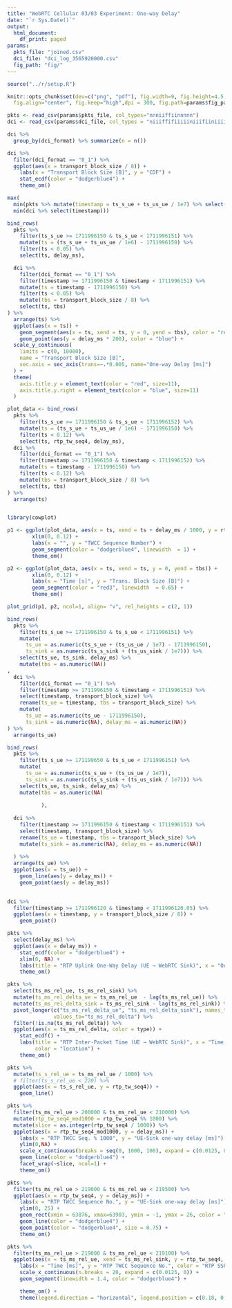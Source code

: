 ```yaml
---
title: "WebRTC Cellular 03/03 Experiment: One-way Delay"
date: "`r Sys.Date()`"
output:
  html_document:
    df_print: paged
params:
  pkts_file: "joined.csv"
  dci_file: "dci_log_3565920000.csv"
  fig_path: "fig/"
---
```


```R
source("../r/setup.R")

knitr::opts_chunk$set(dev=c("png", "pdf"), fig.width=9, fig.height=4.5,
  fig.align="center", fig.keep="high",dpi = 300, fig.path=params$fig_path)
```

```r
pkts <- read_csv(params$pkts_file, col_types="nnniiffiinnnnn")
dci <- read_csv(params$dci_file, col_types = "niiiffifiiiiiniiifiiniiiifi")
```

```r
dci %>%
  group_by(dci_format) %>% summarize(n = n())
```

```r
dci %>%
  filter(dci_format == "0_1") %>%
  ggplot(aes(x = transport_block_size / 8)) +
    labs(x = "Transport Block Size [B]", y = "CDF") +
    stat_ecdf(color = "dodgerblue4") +
    theme_om()
```

```r
max(
  min(pkts %>% mutate(timestamp = ts_s_ue + ts_us_ue / 1e7) %>% select(timestamp)),
  min(dci %>% select(timestamp)))

```

```r
bind_rows(
  pkts %>%
    filter(ts_s_ue >= 1711996150 & ts_s_ue < 1711996151) %>%
    mutate(ts = (ts_s_ue + ts_us_ue / 1e6) - 1711996150) %>%
    filter(ts < 0.05) %>%
    select(ts, delay_ms),

  dci %>%
    filter(dci_format == "0_1") %>%
    filter(timestamp >= 1711996150 & timestamp < 1711996151) %>%
    mutate(ts = timestamp - 1711996150) %>%
    filter(ts < 0.05) %>%
    mutate(tbs = transport_block_size / 8) %>%
    select(ts, tbs)
) %>%
  arrange(ts) %>%
  ggplot(aes(x = ts)) +
    geom_segment(aes(x = ts, xend = ts, y = 0, yend = tbs), color = "red") +
    geom_point(aes(y = delay_ms * 200), color = "blue") +
  scale_y_continuous(
    limits = c(0, 10000),
    name = "Transport Block Size [B]",
    sec.axis = sec_axis(trans=~.*0.005, name="One-way Delay [ms]")
  ) +
  theme(
    axis.title.y = element_text(color = "red", size=11),
    axis.title.y.right = element_text(color = "blue", size=11)
  )
```

```r
plot_data <- bind_rows(
  pkts %>%
    filter(ts_s_ue >= 1711996150 & ts_s_ue < 1711996152) %>%
    mutate(ts = (ts_s_ue + ts_us_ue / 1e6) - 1711996150) %>%
    filter(ts < 0.12) %>%
    select(ts, rtp_tw_seq4, delay_ms),
  dci %>%
    filter(dci_format == "0_1") %>%
    filter(timestamp >= 1711996150 & timestamp < 1711996152) %>%
    mutate(ts = timestamp - 1711996150) %>%
    filter(ts < 0.12) %>%
    mutate(tbs = transport_block_size / 8) %>%
    select(ts, tbs)
) %>%
  arrange(ts) 


library(cowplot)

p1 <- ggplot(plot_data, aes(x = ts, xend = ts + delay_ms / 1000, y = rtp_tw_seq4, yend = rtp_tw_seq4)) +
        xlim(0, 0.12) +
        labs(x = "", y = "TWCC Sequence Number") +
        geom_segment(color = "dodgerblue4", linewidth  = 1) +
        theme_om()

p2 <- ggplot(plot_data, aes(x = ts, xend = ts, y = 0, yend = tbs)) +
        xlim(0, 0.12) +
        labs(x = "Time [s]", y = "Trans. Block Size [B]") +
        geom_segment(color = "red3", linewidth  = 0.65) +
        theme_om()

plot_grid(p1, p2, ncol=1, align= "v", rel_heights = c(2, 1))
```




```r
bind_rows(
  pkts %>%            
    filter(ts_s_ue >= 1711996150 & ts_s_ue < 1711996151) %>%
    mutate(
      ts_ue = as.numeric(ts_s_ue + (ts_us_ue / 1e7) - 1711996150),
      ts_sink = as.numeric(ts_s_sink + (ts_us_sink / 1e7))) %>%
    select(ts_ue, ts_sink, delay_ms) %>%
    mutate(tbs = as.numeric(NA))
,
  dci %>%
    filter(dci_format == "0_1") %>%
    filter(timestamp >= 1711996150 & timestamp < 1711996151) %>%
    select(timestamp, transport_block_size) %>%
    rename(ts_ue = timestamp, tbs = transport_block_size) %>%
    mutate(
      ts_ue = as.numeric(ts_ue - 1711996150),
      ts_sink = as.numeric(NA), delay_ms = as.numeric(NA))
) %>%
  arrange(ts_ue)

```



```r
bind_rows(
  pkts %>%
    filter(ts_s_ue >= 171199650 & ts_s_ue < 1711996151) %>%
    mutate(
      ts_ue = as.numeric(ts_s_ue + (ts_us_ue / 1e7)),
      ts_sink = as.numeric(ts_s_sink + (ts_us_sink / 1e7))) %>%
    select(ts_ue, ts_sink, delay_ms) %>%
    mutate(tbs = as.numeric(NA)
  
           ),
  
  dci %>%
    filter(timestamp >= 1711996150 & timestamp < 1711996151) %>%
    select(timestamp, transport_block_size) %>%
    rename(ts_ue = timestamp, tbs = transport_block_size) %>%
    mutate(ts_sink = as.numeric(NA), delay_ms = as.numeric(NA))
  
  ) %>%
  arrange(ts_ue) %>%
  ggplot(aes(x = ts_ue)) +
    geom_line(aes(y = delay_ms)) +
    geom_point(aes(y = delay_ms))
  
```





```r
dci %>%
  filter(timestamp >= 1711996120 & timestamp < 1711996120.05) %>%
  ggplot(aes(x = timestamp, y = transport_block_size / 8)) +
    geom_point()
```





```r
pkts %>%
  select(delay_ms) %>%
  ggplot(aes(x = delay_ms)) +
    stat_ecdf(color = "dodgerblue4") +
    xlim(0, NA) +
    labs(title = "RTP Uplink One-Way Delay (UE → WebRTC Sink)", x = "One-Way Delay [ms]", y = "CDF") +
    theme_om()
```

```r
pkts %>%
  select(ts_ms_rel_ue, ts_ms_rel_sink) %>%
  mutate(ts_ms_rel_delta_ue = ts_ms_rel_ue  - lag(ts_ms_rel_ue)) %>%
  mutate(ts_ms_rel_delta_sink = ts_ms_rel_sink - lag(ts_ms_rel_sink)) %>%
  pivot_longer(c("ts_ms_rel_delta_ue", "ts_ms_rel_delta_sink"), names_to = "type", 
               values_to="ts_ms_rel_delta") %>%
  filter(!is.na(ts_ms_rel_delta)) %>%
  ggplot(aes(x = ts_ms_rel_delta, color = type)) +
    stat_ecdf() +
    labs(title = "RTP Inter-Packet Time (UE → WebRTC Sink)", x = "Time between Packets [ms]", y = "CDF", 
         color = "location") +
    theme_om()
```



```r
pkts %>%
  mutate(ts_s_rel_ue = ts_ms_rel_ue / 1000) %>%
  # filter(ts_s_rel_ue < 220) %>%
  ggplot(aes(x = ts_s_rel_ue, y = rtp_tw_seq4)) +
    geom_line()
```


```r
pkts %>%
  filter(ts_ms_rel_ue > 200000 & ts_ms_rel_ue < 210000) %>%
  mutate(rtp_tw_seq4_mod1000 = rtp_tw_seq4 %% 1000) %>%
  mutate(slice = as.integer(rtp_tw_seq4 / 1000)) %>%
  ggplot(aes(x = rtp_tw_seq4_mod1000, y = delay_ms)) +
    labs(x = "RTP TWCC Seq. % 1000", y = "UE-Sink one-way delay [ms]") +
    ylim(0,NA) +
    scale_x_continuous(breaks = seq(0, 1000, 100), expand = c(0.0125, 0)) +
    geom_line(color = "dodgerblue4") +
    facet_wrap(~slice, ncol=1) +
    theme_om()
```

```r
pkts %>%
  filter(ts_ms_rel_ue > 219000 & ts_ms_rel_ue < 219500) %>%
  ggplot(aes(x = rtp_tw_seq4, y = delay_ms)) +
    labs(x = "RTP TWCC Sequence No.", y = "UE-Sink one-way delay [ms]") +
    ylim(0, 25) +
    geom_rect(xmin = 63876, xmax=63903, ymin = -1, ymax = 26, color = "red", linetype=2, fill=NA, linewidth = 0.25) +
    geom_line(color = "dodgerblue4") +
    geom_point(color = "dodgerblue4", size = 0.75) +
    theme_om()
```

```r
pkts %>%
  filter(ts_ms_rel_ue > 219000 & ts_ms_rel_ue < 219100) %>%
  ggplot(aes(x = ts_ms_rel_ue, xend = ts_ms_rel_sink, y = rtp_tw_seq4, yend = rtp_tw_seq4)) +
    labs(x = "Time [ms]", y = "RTP TWCC Sequence No.", color = "RTP SSRC") +
    scale_x_continuous(n.breaks = 20, expand = c(0.0125, 0)) +
    geom_segment(linewidth = 1.4, color = "dodgerblue4") +

    theme_om() +
    theme(legend.direction = "horizontal", legend.position = c(0.18, 0.935))
```
